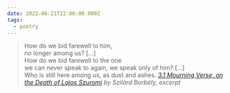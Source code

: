 ```yaml
---
date: 2022-06-21T22:00:00.000Z
tags:
  - poetry
---
```

> How do we bid farewell to him,<br/>
> no longer among us? [...]<br/>
> How do we bid farewell to the one<br/>
> we can never speak to again, we speak only of him? [...]<br/>
> Who is still here among us, as dust and ashes.
> <cite><i>[3.1 Mourning Verse, on the Death of Lajos Szuromi](https://poems.com/poem/3-1-mourning-verse-on-the-death-of-lajos-szuromi-excerpt/)</i> by Szilárd Borbély, excerpt</cite>
